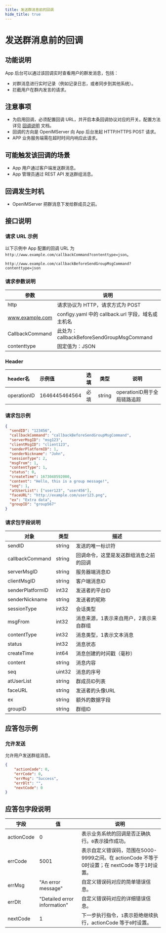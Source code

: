 ```yaml
---
title: 发送群消息前的回调
hide_title: true
---
```



# 发送群消息前的回调

## 功能说明
App 后台可以通过该回调实时查看用户的群发消息，包括：
- 对群消息进行实时记录（例如记录日志，或者同步到其他系统）。
- 拦截用户在群内发言的请求。


## 注意事项
- 为启用回调，必须配置回调 URL，并开启本条回调协议对应的开关。配置方法详见 [回调说明](../introduction) 文档。
- 回调的方向是 OpenIMServer 向 App 后台发起 HTTP/HTTPS POST 请求。
- APP 业务服务端需在超时时间内响应此请求。

## 可能触发该回调的场景
- App 用户通过客户端发送群消息。
- App 管理员通过 REST API 发送群组消息。


## 回调发生时机
- OpenIMServer 把群消息下发给群成员之前。

## 接口说明

### 请求 URL 示例
以下示例中 App 配置的回调 URL 为 `http://www.example.com/callbackCommand?contenttype=json`。
```plaintext
http://www.example.com/callbackBeforeSendGroupMsgCommand?contenttype=json
```

### 请求参数说明

| 参数              | 说明                                            |
|-----------------|-----------------------------------------------|
| http            | 请求协议为 HTTP，请求方式为 POST                         |
| www.example.com | configy.yaml 中的 callback.url 字段，域名或主机名                                        |
| CallbackCommand | 此处为：callbackBeforeSendGroupMsgCommand |
| contenttype     | 固定值为：JSON                                     |

### Header
| header名     | 示例值           | 选填  | 类型     | 说明                  |
|:------------|:--------------|:----|--------|---------------------|
| operationID | 1646445464564 | 必填  | string | operationID用于全局链路追踪 |

### 请求包示例
```json
{
  "sendID": "123456",
  "callbackCommand": "callbackBeforeSendGroupMsgCommand",
  "serverMsgID": "msg123",
  "clientMsgID": "client123",
  "senderPlatformID": 1,
  "senderNickname": "John",
  "sessionType": 2,
  "msgFrom": 1,
  "contentType": 1,
  "status": 0,
  "createTime": 1673048592000,
  "content": "Hello, this is a group message!",
  "seq": 1,
  "atUserList": ["user123", "user456"],
  "faceURL": "http://example.com/user123.png",
  "ex": "Extra data",
  "groupID": "group567"
}

```




### 请求包字段说明

| 对象               | 类型   | 描述                                                  |
|-------------------|--------|--------------------------------------------------------|
| sendID            | string | 发送的唯一标识符                                        |
| callbackCommand   | string | 回调命令，这里是发送群组消息之前的回调                    |
| serverMsgID       | string | 服务器端消息ID                                         |
| clientMsgID       | string | 客户端消息ID                                           |
| senderPlatformID  | int32  | 发送者的平台ID                                          |
| senderNickname    | string | 发送者的昵称                                            |
| sessionType       | int32  | 会话类型                                               |
| msgFrom           | int32  | 消息来源，1表示来自用户，2表示来自群组                     |
| contentType       | int32  | 消息类型，1表示文本消息                                   |
| status            | int32  | 消息状态                                               |
| createTime        | int64  | 消息创建的时间戳（毫秒）                                 |
| content           | string | 消息内容                                               |
| seq               | uint32 | 消息的序号                                             |
| atUserList        | string | 群成员ID列表                                |
| faceURL           | string | 发送者的头像URL                                         |
| ex                | string | 额外的数据字段                                           |
| groupID           | string | 群组ID                                              |


## 应答包示例

### 允许发送
允许用户发送群组消息。

```json
{
    "actionCode": 0,
    "errCode": 0,
    "errMsg": "Success",
    "errDlt": "",
    "nextCode": 0
}

```



## 应答包字段说明

| 字段         | 值                           | 说明                                       |
|-------------|------------------------------|------------------------------------------|
| actionCode  | 0                            | 表示业务系统的回调是否正确执行。`0`表示操作成功。     |
| errCode     | 5001                        | 表示自定义错误码，范围在5000-9999之间。在 actionCode 不等于0时设置；在 nextCode 等于1时设置。|
| errMsg      | "An error message"           | 自定义错误码对应的简单错误信息。|
| errDlt      | "Detailed error information" | 自定义错误码对应的详细错误信息。|
| nextCode    | 1                            | 下一步执行指令，`1`表示拒绝继续执行，actionCode 等于`0`时设置。|
